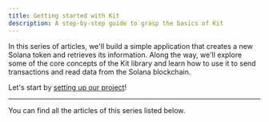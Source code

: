 ```yaml
---
title: Getting started with Kit
description: A step-by-step guide to grasp the basics of Kit
---
```


In this series of articles, we'll build a simple application that creates a new Solana token and retrieves its information. Along the way, we'll explore some of the core concepts of the Kit library and learn how to use it to send transactions and read data from the Solana blockchain.

Let's start by [setting up our project](/docs/getting-started/setup)!

---

You can find all the articles of this series listed below.
